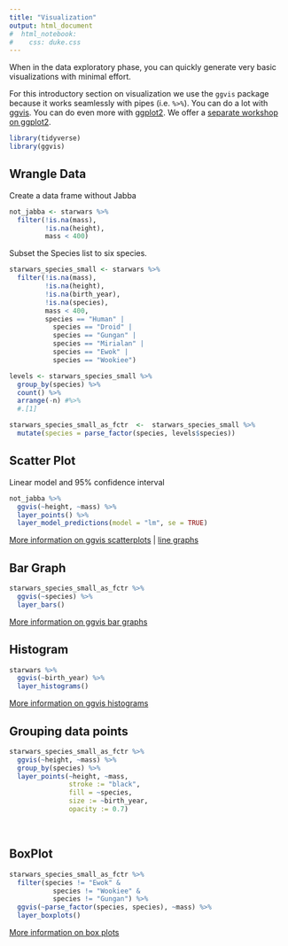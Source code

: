 ```yaml
---
title: "Visualization"
output: html_document
#  html_notebook:
#    css: duke.css
---
```


When in the data exploratory phase, you can quickly generate very basic visualizations with minimal effort.   

For this introductory section on visualization we use the `ggvis` package because it works seamlessly with pipes (i.e. `%>%`).  You can do a lot with [ggvis](http://ggvis.rstudio.com/).  You can do even more with [ggplot2](http://ggplot2.tidyverse.org/).  We offer a [separate workshop on ggplot2](https://rfun.library.duke.edu/2017/09/26/visualization-in-r-using-ggplot2-workshop-fall-2017/).

```r
library(tidyverse)
library(ggvis)
```

## Wrangle Data

Create a data frame without Jabba
```r
not_jabba <- starwars %>% 
  filter(!is.na(mass),
         !is.na(height),
         mass < 400)
```

Subset the Species list to six species.

```r

starwars_species_small <- starwars %>% 
  filter(!is.na(mass),
         !is.na(height),
         !is.na(birth_year),
         !is.na(species),
         mass < 400,
         species == "Human" | 
           species == "Droid" | 
           species == "Gungan" |
           species == "Mirialan" |
           species == "Ewok" |
           species == "Wookiee")

levels <- starwars_species_small %>%
  group_by(species) %>% 
  count() %>% 
  arrange(-n) #%>% 
  #.[1]

starwars_species_small_as_fctr  <-  starwars_species_small %>% 
  mutate(species = parse_factor(species, levels$species))

```

## Scatter Plot
Linear model and 95% confidence interval

```r
not_jabba %>% 
  ggvis(~height, ~mass) %>% 
  layer_points() %>% 
  layer_model_predictions(model = "lm", se = TRUE)

```
[More information on ggvis scatterplots](http://ggvis.rstudio.com/cookbook.html#scatterplots) | [line graphs](http://ggvis.rstudio.com/cookbook.html#line-graphs)

## Bar Graph


```r

starwars_species_small_as_fctr %>%   
  ggvis(~species) %>% 
  layer_bars()
```
[More information on ggvis bar graphs](http://ggvis.rstudio.com/cookbook.html#bar-graphs)

## Histogram

```r
starwars %>% 
  ggvis(~birth_year) %>% 
  layer_histograms()
```
[More information on ggvis histograms](http://ggvis.rstudio.com/cookbook.html#histograms)

## Grouping data points

```r
starwars_species_small_as_fctr %>% 
  ggvis(~height, ~mass) %>% 
  group_by(species) %>% 
  layer_points(~height, ~mass, 
               stroke := "black", 
               fill = ~species,
               size := ~birth_year, 
               opacity := 0.7)
```

&nbsp;

## BoxPlot

```r
starwars_species_small_as_fctr %>% 
  filter(species != "Ewok" &
           species != "Wookiee" &
           species != "Gungan") %>% 
  ggvis(~parse_factor(species, species), ~mass) %>% 
  layer_boxplots()
```


[More information on box plots](http://ggvis.rstudio.com/cookbook.html)